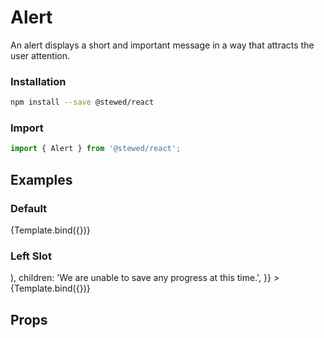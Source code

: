 
<Meta title="Components/Alert" component={Alert} />

# Alert

An alert displays a short and important message in a way that attracts the user attention.

### Installation

```bash
npm install --save @stewed/react
```

### Import

```js
import { Alert } from '@stewed/react';
```

## Examples


### Default

<Canvas>
    <Story
        name="Base"
        args={{
            skin: 'info',
            title: 'Are you absolutely sure?',
            children:
                'This action cannot be undone. This will permanently delete your account and remove your data from our servers.',
        }}
    >
        {Template.bind({})}
    </Story>
</Canvas>

### Left Slot

<Canvas>
    <Story
        name="Left Slot"
        args={{
            skin: 'warning',
            title: 'Cannot connect to the database',
            leftSlot: (
                <svg
                    xmlns="http://www.w3.org/2000/svg"
                    fill="none"
                    viewBox="0 0 24 24"
                    strokeWidth={1.5}
                    stroke="currentColor"
                    width={24}
                >
                    <path
                        strokeLinecap="round"
                        strokeLinejoin="round"
                        d="M12 9v3.75m-9.303 3.376c-.866 1.5.217 3.374 1.948 3.374h14.71c1.73 0 2.813-1.874 1.948-3.374L13.949 3.378c-.866-1.5-3.032-1.5-3.898 0L2.697 16.126zM12 15.75h.007v.008H12v-.008z"
                    />
                </svg>
            ),
            children:
                'We are unable to save any progress at this time.',
        }}
    >
        {Template.bind({})}
    </Story>
</Canvas>

## Props

<ArgsTable of={Alert} />
